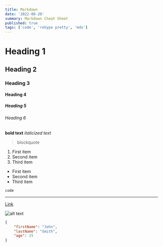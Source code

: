 ```yaml
---
title: Markdown
date: '2022-08-20'
summary: Markdown Cheat Sheet
published: true
tags: ['code', 'rehype pretty', 'mdx']
---
```


# Heading 1

## Heading 2

### Heading 3

#### Heading 4

##### Heading 5

###### Heading 6

**bold text**
_italicized text_

> blockquote

1. First item
2. Second item
3. Third item

-   First item
-   Second item
-   Third item

`code`

---

[Link](https://www.example.com)

![alt text](https://images.unsplash.com/photo-1660950543634-37b5e4f75c36)

```json
{
	"firstName": "John",
	"lastName": "Smith",
	"age": 25
}
```

